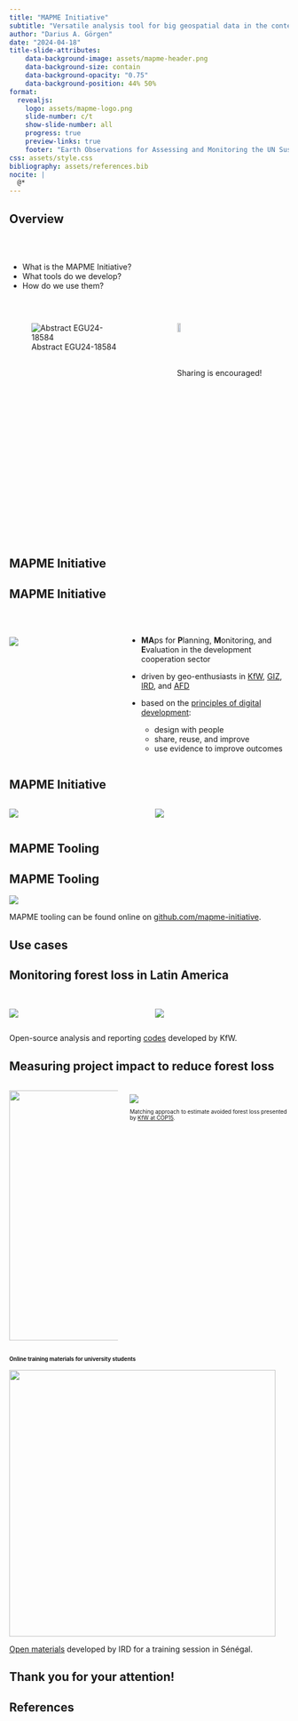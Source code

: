 ```yaml
---
title: "MAPME Initiative"
subtitle: "Versatile analysis tool for big geospatial data in the context of sustainable development"
author: "Darius A. Görgen"
date: "2024-04-18"
title-slide-attributes:
    data-background-image: assets/mapme-header.png
    data-background-size: contain
    data-background-opacity: "0.75"
    data-background-position: 44% 50%
format: 
  revealjs: 
    logo: assets/mapme-logo.png
    slide-number: c/t
    show-slide-number: all
    progress: true
    preview-links: true
    footer: "Earth Observations for Assessing and Monitoring the UN Sustainable Development Goals (ITS3.3/ESSI4.1) - EGU2024 - Vienna"
css: assets/style.css
bibliography: assets/references.bib
nocite: |
  @*
---
```


## Overview {.smaller}

<br>
<br>

- What is the MAPME Initiative?
- What tools do we develop?
- How do we use them?

<br>


::: columns

::: {.column width="50%"}
![Abstract EGU24-18584](assets/egu24-18584-qr.png){fig-align="left"}
:::

::: {.column width="50%"}
![Sharing is encouraged!](assets/egu2024-sharing-is-encouraged.png){width="20%" fig-align="left"}
:::

:::

## MAPME Initiative {.center background-color="#032733"}


## MAPME Initiative {.smaller}

::: columns

::: {.column width="40%"}
<br>
<br>
[![](assets/mapme-components.svg)](https://www.mapme-initiative.org/){fig-align="left"}
:::


::: {.column width="60%"}
<br>

- **MA**ps for **P**lanning, **M**onitoring, and **E**valuation in the development cooperation sector

- driven by geo-enthusiasts in [KfW](https://www.kfw.de/kfw.de.html), [GIZ](https://www.giz.de/), [IRD](https://en.ird.fr/), and [AFD](https://www.afd.fr/fr)

- based on the [principles of digital development](https://digitalprinciples.org/):
  - design with people
  - share, reuse, and improve
  - use evidence to improve outcomes
:::

:::


## MAPME Initiative {.smaller}

:::columns
::: {.column width="50%"}
![](assets/geo-data-analysis-without-mapme.svg)
:::
::: {.column width="50%"}
![](assets/geo-data-analysis-with-mapme.svg)
:::
:::

## MAPME Tooling {.center background-color="#032733"}

## MAPME Tooling {.smaller}

![](assets/mapme-compute.png)

MAPME tooling can be found online on [github.com/mapme-initiative](https://github.com/mapme-initiative/).

## Use cases {.center background-color="#032733"}

## Monitoring forest loss in Latin America {.smaller}

:::columns
::: {.column width="50%"}
<br>
![](assets/kfw-map.png)
:::
::: {.column width="50%"}
<br>
![](assets/kfw-lollipop.png)
:::
:::

Open-source analysis and reporting [codes](https://openkfw.github.io/mapme.protectedareas/index.html) developed by KfW.

## Measuring project impact to reduce forest loss 

:::columns
::: {.column width="50%"}
![](assets/kfw-flyer.png){height=450}
:::

::: {.column width="50%" style="font-size: 70%;"}
<br>
![](assets/kfw-matching.png)

Matching approach to estimate avoided forest loss presented by [KfW at COP15](https://www.kfw-entwicklungsbank.de/PDF/Evaluierung/Themenbezogene-Evaluierungen/FZE_PA_onepager.pdf). 
:::
:::


## Online training materials for university students {style="font-size: 70%;"}

![](assets/ird-training.png){fig-align="center" height=480}

[Open materials](https://lenaigmoign.github.io/JUMI_R/) developed by IRD for a training session in Sénégal.


## Thank you for your attention! {.center background-color="#032733"}


## References {.smaller}
<br>
<br>

::: {#refs}
:::
